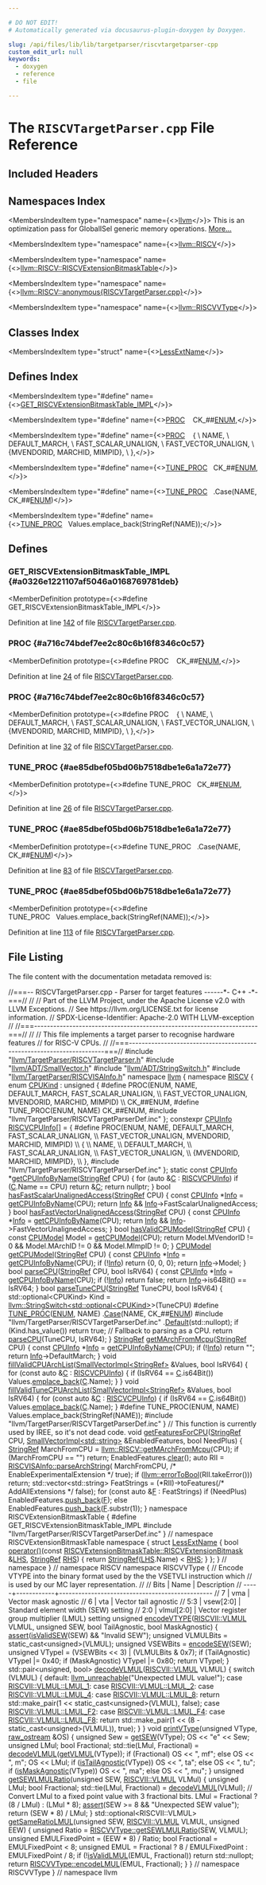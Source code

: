 ```yaml
---

# DO NOT EDIT!
# Automatically generated via docusaurus-plugin-doxygen by Doxygen.

slug: /api/files/lib/lib/targetparser/riscvtargetparser-cpp
custom_edit_url: null
keywords:
  - doxygen
  - reference
  - file

---
```





# The `RISCVTargetParser.cpp` File Reference

<DoxygenPage pluginConfig={pluginConfig}>



## Included Headers

<IncludesList>
<IncludesListItem
  filePath="llvm/TargetParser/RISCVTargetParser.h"
  permalink="/docs/api/files/include/include/llvm/include/llvm/targetparser/riscvtargetparser-h"
  isLocal="true" />
<IncludesListItem
  filePath="llvm/ADT/SmallVector.h"
  permalink="/docs/api/files/include/include/llvm/include/llvm/adt/smallvector-h"
  isLocal="true" />
<IncludesListItem
  filePath="llvm/ADT/StringSwitch.h"
  permalink="/docs/api/files/include/include/llvm/include/llvm/adt/stringswitch-h"
  isLocal="true" />
<IncludesListItem
  filePath="llvm/TargetParser/RISCVISAInfo.h"
  permalink="/docs/api/files/include/include/llvm/include/llvm/targetparser/riscvisainfo-h"
  isLocal="true" />
<IncludesListItem
  filePath="llvm/TargetParser/RISCVTargetParserDef.inc"
  permalink=""
  isLocal="true" />
</IncludesList>

## Namespaces Index

<MembersIndex>

<MembersIndexItem
  type="namespace"
  name={<><a href="/docs/api/namespaces/llvm">llvm</a></>}>
This is an optimization pass for GlobalISel generic memory operations. <a href="/docs/api/namespaces/llvm/#details">More...</a>
</MembersIndexItem>

<MembersIndexItem
  type="namespace"
  name={<><a href="/docs/api/namespaces/llvm/riscv">llvm::RISCV</a></>}>
</MembersIndexItem>

<MembersIndexItem
  type="namespace"
  name={<><a href="/docs/api/namespaces/llvm/riscv/riscvextensionbitmasktable">llvm::RISCV::RISCVExtensionBitmaskTable</a></>}>
</MembersIndexItem>

<MembersIndexItem
  type="namespace"
  name={<><a href="/docs/api/namespaces/llvm/riscv/anonymous-riscvtargetparser-cpp-">llvm::RISCV::anonymous&#123;RISCVTargetParser.cpp&#125;</a></>}>
</MembersIndexItem>

<MembersIndexItem
  type="namespace"
  name={<><a href="/docs/api/namespaces/llvm/riscvvtype">llvm::RISCVVType</a></>}>
</MembersIndexItem>

</MembersIndex>

## Classes Index

<MembersIndex>

<MembersIndexItem
  type="struct"
  name={<><a href="/docs/api/structs/llvm/riscv/anonymous-namespace-riscvtargetparser-cpp-/lessextname">LessExtName</a></>}>
</MembersIndexItem>

</MembersIndex>

## Defines Index

<MembersIndex>

<MembersIndexItem
  type="#define"
  name={<><a href="#a0326e1221107af5046a0168769781deb">GET&#95;RISCVExtensionBitmaskTable&#95;IMPL</a></>}>
</MembersIndexItem>

<MembersIndexItem
  type="#define"
  name={<><a href="#a716c74bdef7ee2c80c6b16f8346c0c57">PROC</a>&nbsp;&nbsp;&nbsp;  CK&#95;##<a href="/docs/api/files/include/include/llvm/include/llvm/frontend/include/llvm/frontend/openmp/clauset-h/#a9f45f010de76e982a57b1b875fcb44e3">ENUM</a>,</>}>
</MembersIndexItem>

<MembersIndexItem
  type="#define"
  name={<><a href="#a716c74bdef7ee2c80c6b16f8346c0c57">PROC</a>&nbsp;&nbsp;&nbsp;  &#123;                                                                            \\
      NAME,                                                                    \\
      DEFAULT&#95;MARCH,                                                           \\
      FAST&#95;SCALAR&#95;UNALIGN,                                                     \\
      FAST&#95;VECTOR&#95;UNALIGN,                                                     \\
      &#123;MVENDORID, MARCHID, MIMPID&#125;,                                            \\
  &#125;,</>}>
</MembersIndexItem>

<MembersIndexItem
  type="#define"
  name={<><a href="#ae85dbef05bd06b7518dbe1e6a1a72e77">TUNE&#95;PROC</a>&nbsp;&nbsp;&nbsp;CK&#95;##<a href="/docs/api/files/include/include/llvm/include/llvm/frontend/include/llvm/frontend/openmp/clauset-h/#a9f45f010de76e982a57b1b875fcb44e3">ENUM</a>,</>}>
</MembersIndexItem>

<MembersIndexItem
  type="#define"
  name={<><a href="#ae85dbef05bd06b7518dbe1e6a1a72e77">TUNE&#95;PROC</a>&nbsp;&nbsp;&nbsp;.Case(NAME, CK&#95;##<a href="/docs/api/files/include/include/llvm/include/llvm/frontend/include/llvm/frontend/openmp/clauset-h/#a9f45f010de76e982a57b1b875fcb44e3">ENUM</a>)</>}>
</MembersIndexItem>

<MembersIndexItem
  type="#define"
  name={<><a href="#ae85dbef05bd06b7518dbe1e6a1a72e77">TUNE&#95;PROC</a>&nbsp;&nbsp;&nbsp;Values.emplace&#95;back(StringRef(NAME));</>}>
</MembersIndexItem>

</MembersIndex>


<SectionDefinition>

## Defines

### GET&#95;RISCVExtensionBitmaskTable&#95;IMPL {#a0326e1221107af5046a0168769781deb}

<MemberDefinition
  prototype={<>#define GET&#95;RISCVExtensionBitmaskTable&#95;IMPL</>}>

Definition at line <a href="#l00142">142</a> of file <a href="/docs/api/files/lib/lib/targetparser/riscvtargetparser-cpp">RISCVTargetParser.cpp</a>.
</MemberDefinition>

### PROC {#a716c74bdef7ee2c80c6b16f8346c0c57}

<MemberDefinition
  prototype={<>#define PROC&nbsp;&nbsp;&nbsp;  CK&#95;##<a href="/docs/api/files/include/include/llvm/include/llvm/frontend/include/llvm/frontend/openmp/clauset-h/#a9f45f010de76e982a57b1b875fcb44e3">ENUM</a>,</>}>

Definition at line <a href="#l00024">24</a> of file <a href="/docs/api/files/lib/lib/targetparser/riscvtargetparser-cpp">RISCVTargetParser.cpp</a>.
</MemberDefinition>

### PROC {#a716c74bdef7ee2c80c6b16f8346c0c57}

<MemberDefinition
  prototype={<>#define PROC&nbsp;&nbsp;&nbsp;  &#123;                                                                            \\
      NAME,                                                                    \\
      DEFAULT&#95;MARCH,                                                           \\
      FAST&#95;SCALAR&#95;UNALIGN,                                                     \\
      FAST&#95;VECTOR&#95;UNALIGN,                                                     \\
      &#123;MVENDORID, MARCHID, MIMPID&#125;,                                            \\
  &#125;,</>}>

Definition at line <a href="#l00032">32</a> of file <a href="/docs/api/files/lib/lib/targetparser/riscvtargetparser-cpp">RISCVTargetParser.cpp</a>.
</MemberDefinition>

### TUNE&#95;PROC {#ae85dbef05bd06b7518dbe1e6a1a72e77}

<MemberDefinition
  prototype={<>#define TUNE&#95;PROC&nbsp;&nbsp;&nbsp;CK&#95;##<a href="/docs/api/files/include/include/llvm/include/llvm/frontend/include/llvm/frontend/openmp/clauset-h/#a9f45f010de76e982a57b1b875fcb44e3">ENUM</a>,</>}>

Definition at line <a href="#l00026">26</a> of file <a href="/docs/api/files/lib/lib/targetparser/riscvtargetparser-cpp">RISCVTargetParser.cpp</a>.
</MemberDefinition>

### TUNE&#95;PROC {#ae85dbef05bd06b7518dbe1e6a1a72e77}

<MemberDefinition
  prototype={<>#define TUNE&#95;PROC&nbsp;&nbsp;&nbsp;.Case(NAME, CK&#95;##<a href="/docs/api/files/include/include/llvm/include/llvm/frontend/include/llvm/frontend/openmp/clauset-h/#a9f45f010de76e982a57b1b875fcb44e3">ENUM</a>)</>}>

Definition at line <a href="#l00083">83</a> of file <a href="/docs/api/files/lib/lib/targetparser/riscvtargetparser-cpp">RISCVTargetParser.cpp</a>.
</MemberDefinition>

### TUNE&#95;PROC {#ae85dbef05bd06b7518dbe1e6a1a72e77}

<MemberDefinition
  prototype={<>#define TUNE&#95;PROC&nbsp;&nbsp;&nbsp;Values.emplace&#95;back(StringRef(NAME));</>}>

Definition at line <a href="#l00113">113</a> of file <a href="/docs/api/files/lib/lib/targetparser/riscvtargetparser-cpp">RISCVTargetParser.cpp</a>.
</MemberDefinition>

</SectionDefinition>

## File Listing

The file content with the documentation metadata removed is:

<ProgramListing>

<Link id="l00001" /><CodeLine lineNumber="1"><Highlight kind="comment">//===-- RISCVTargetParser.cpp - Parser for target features ------&#42;- C++ -&#42;-===//</Highlight><Highlight kind="normal"></Highlight></CodeLine>
<Link id="l00002" /><CodeLine lineNumber="2"><Highlight kind="normal"></Highlight><Highlight kind="comment">//</Highlight><Highlight kind="normal"></Highlight></CodeLine>
<Link id="l00003" /><CodeLine lineNumber="3"><Highlight kind="normal"></Highlight><Highlight kind="comment">// Part of the LLVM Project, under the Apache License v2.0 with LLVM Exceptions.</Highlight><Highlight kind="normal"></Highlight></CodeLine>
<Link id="l00004" /><CodeLine lineNumber="4"><Highlight kind="normal"></Highlight><Highlight kind="comment">// See https://llvm.org/LICENSE.txt for license information.</Highlight><Highlight kind="normal"></Highlight></CodeLine>
<Link id="l00005" /><CodeLine lineNumber="5"><Highlight kind="normal"></Highlight><Highlight kind="comment">// SPDX-License-Identifier: Apache-2.0 WITH LLVM-exception</Highlight><Highlight kind="normal"></Highlight></CodeLine>
<Link id="l00006" /><CodeLine lineNumber="6"><Highlight kind="normal"></Highlight><Highlight kind="comment">//</Highlight><Highlight kind="normal"></Highlight></CodeLine>
<Link id="l00007" /><CodeLine lineNumber="7"><Highlight kind="normal"></Highlight><Highlight kind="comment">//===----------------------------------------------------------------------===//</Highlight><Highlight kind="normal"></Highlight></CodeLine>
<Link id="l00008" /><CodeLine lineNumber="8"><Highlight kind="normal"></Highlight><Highlight kind="comment">//</Highlight><Highlight kind="normal"></Highlight></CodeLine>
<Link id="l00009" /><CodeLine lineNumber="9"><Highlight kind="normal"></Highlight><Highlight kind="comment">// This file implements a target parser to recognise hardware features</Highlight><Highlight kind="normal"></Highlight></CodeLine>
<Link id="l00010" /><CodeLine lineNumber="10"><Highlight kind="normal"></Highlight><Highlight kind="comment">// for RISC-V CPUs.</Highlight><Highlight kind="normal"></Highlight></CodeLine>
<Link id="l00011" /><CodeLine lineNumber="11"><Highlight kind="normal"></Highlight><Highlight kind="comment">//</Highlight><Highlight kind="normal"></Highlight></CodeLine>
<Link id="l00012" /><CodeLine lineNumber="12"><Highlight kind="normal"></Highlight><Highlight kind="comment">//===----------------------------------------------------------------------===//</Highlight><Highlight kind="normal"></Highlight></CodeLine>
<Link id="l00013" /><CodeLine lineNumber="13"><Highlight kind="normal"></Highlight></CodeLine>
<Link id="l00014" /><CodeLine lineNumber="14"><Highlight kind="normal"></Highlight><Highlight kind="preprocessor">#include &quot;<a href="/docs/api/files/include/include/llvm/include/llvm/targetparser/riscvtargetparser-h">llvm/TargetParser/RISCVTargetParser.h</a>&quot;</Highlight><Highlight kind="normal"></Highlight></CodeLine>
<Link id="l00015" /><CodeLine lineNumber="15"><Highlight kind="normal"></Highlight><Highlight kind="preprocessor">#include &quot;<a href="/docs/api/files/include/include/llvm/include/llvm/adt/smallvector-h">llvm/ADT/SmallVector.h</a>&quot;</Highlight><Highlight kind="normal"></Highlight></CodeLine>
<Link id="l00016" /><CodeLine lineNumber="16"><Highlight kind="normal"></Highlight><Highlight kind="preprocessor">#include &quot;<a href="/docs/api/files/include/include/llvm/include/llvm/adt/stringswitch-h">llvm/ADT/StringSwitch.h</a>&quot;</Highlight><Highlight kind="normal"></Highlight></CodeLine>
<Link id="l00017" /><CodeLine lineNumber="17"><Highlight kind="normal"></Highlight><Highlight kind="preprocessor">#include &quot;<a href="/docs/api/files/include/include/llvm/include/llvm/targetparser/riscvisainfo-h">llvm/TargetParser/RISCVISAInfo.h</a>&quot;</Highlight><Highlight kind="normal"></Highlight></CodeLine>
<Link id="l00018" /><CodeLine lineNumber="18"><Highlight kind="normal"></Highlight></CodeLine>
<Link id="l00019" /><CodeLine lineNumber="19"><Highlight kind="normal"></Highlight><Highlight kind="keyword">namespace </Highlight><Highlight kind="normal"><a href="/docs/api/namespaces/llvm">llvm</a> &#123;</Highlight></CodeLine>
<Link id="l00020" /><CodeLine lineNumber="20"><Highlight kind="normal"></Highlight><Highlight kind="keyword">namespace </Highlight><Highlight kind="normal"><a href="/docs/api/namespaces/llvm/riscv">RISCV</a> &#123;</Highlight></CodeLine>
<Link id="l00021" /><CodeLine lineNumber="21"><Highlight kind="normal"></Highlight></CodeLine>
<Link id="l00022" /><CodeLine lineNumber="22" lineLink="/docs/api/namespaces/llvm/riscv/#aaa2070c4034bc7a1f1ca0cb519379372"><Highlight kind="normal"></Highlight><Highlight kind="keyword">enum</Highlight><Highlight kind="normal"> <a href="/docs/api/namespaces/llvm/riscv/#aaa2070c4034bc7a1f1ca0cb519379372">CPUKind</a> : </Highlight><Highlight kind="keywordtype">unsigned</Highlight><Highlight kind="normal"> &#123;</Highlight></CodeLine>
<Link id="l00023" /><CodeLine lineNumber="23" lineLink="#a716c74bdef7ee2c80c6b16f8346c0c57"><Highlight kind="normal"></Highlight><Highlight kind="preprocessor">#define PROC(ENUM, NAME, DEFAULT&#95;MARCH, FAST&#95;SCALAR&#95;UNALIGN,                   \\</Highlight></CodeLine>
<Link id="l00024" /><CodeLine lineNumber="24"><Highlight kind="preprocessor">             FAST&#95;VECTOR&#95;UNALIGN, MVENDORID, MARCHID, MIMPID)                  \\</Highlight></CodeLine>
<Link id="l00025" /><CodeLine lineNumber="25"><Highlight kind="preprocessor">  CK&#95;##ENUM,</Highlight><Highlight kind="normal"></Highlight></CodeLine>
<Link id="l00026" /><CodeLine lineNumber="26" lineLink="#ae85dbef05bd06b7518dbe1e6a1a72e77"><Highlight kind="normal"></Highlight><Highlight kind="preprocessor">#define TUNE&#95;PROC(ENUM, NAME) CK&#95;##ENUM,</Highlight><Highlight kind="normal"></Highlight></CodeLine>
<Link id="l00027" /><CodeLine lineNumber="27"><Highlight kind="normal"></Highlight><Highlight kind="preprocessor">#include &quot;llvm/TargetParser/RISCVTargetParserDef.inc&quot;</Highlight><Highlight kind="normal"></Highlight></CodeLine>
<Link id="l00028" /><CodeLine lineNumber="28"><Highlight kind="normal">&#125;;</Highlight></CodeLine>
<Link id="l00029" /><CodeLine lineNumber="29"><Highlight kind="normal"></Highlight></CodeLine>
<Link id="l00030" /><CodeLine lineNumber="30" lineLink="/docs/api/namespaces/llvm/riscv/#a50ef78502df206457f77d2151fdbaa45"><Highlight kind="normal"></Highlight><Highlight kind="keyword">constexpr</Highlight><Highlight kind="normal"> <a href="/docs/api/structs/llvm/riscv/cpuinfo">CPUInfo</a> <a href="/docs/api/namespaces/llvm/riscv/#a50ef78502df206457f77d2151fdbaa45">RISCVCPUInfo</a>&#91;&#93; = &#123;</Highlight></CodeLine>
<Link id="l00031" /><CodeLine lineNumber="31"><Highlight kind="normal"></Highlight><Highlight kind="preprocessor">#define PROC(ENUM, NAME, DEFAULT&#95;MARCH, FAST&#95;SCALAR&#95;UNALIGN,                   \\</Highlight></CodeLine>
<Link id="l00032" /><CodeLine lineNumber="32"><Highlight kind="preprocessor">             FAST&#95;VECTOR&#95;UNALIGN, MVENDORID, MARCHID, MIMPID)                  \\</Highlight></CodeLine>
<Link id="l00033" /><CodeLine lineNumber="33"><Highlight kind="preprocessor">  &#123;                                                                            \\</Highlight></CodeLine>
<Link id="l00034" /><CodeLine lineNumber="34"><Highlight kind="preprocessor">      NAME,                                                                    \\</Highlight></CodeLine>
<Link id="l00035" /><CodeLine lineNumber="35"><Highlight kind="preprocessor">      DEFAULT&#95;MARCH,                                                           \\</Highlight></CodeLine>
<Link id="l00036" /><CodeLine lineNumber="36"><Highlight kind="preprocessor">      FAST&#95;SCALAR&#95;UNALIGN,                                                     \\</Highlight></CodeLine>
<Link id="l00037" /><CodeLine lineNumber="37"><Highlight kind="preprocessor">      FAST&#95;VECTOR&#95;UNALIGN,                                                     \\</Highlight></CodeLine>
<Link id="l00038" /><CodeLine lineNumber="38"><Highlight kind="preprocessor">      &#123;MVENDORID, MARCHID, MIMPID&#125;,                                            \\</Highlight></CodeLine>
<Link id="l00039" /><CodeLine lineNumber="39"><Highlight kind="preprocessor">  &#125;,</Highlight><Highlight kind="normal"></Highlight></CodeLine>
<Link id="l00040" /><CodeLine lineNumber="40"><Highlight kind="normal"></Highlight><Highlight kind="preprocessor">#include &quot;llvm/TargetParser/RISCVTargetParserDef.inc&quot;</Highlight><Highlight kind="normal"></Highlight></CodeLine>
<Link id="l00041" /><CodeLine lineNumber="41"><Highlight kind="normal">&#125;;</Highlight></CodeLine>
<Link id="l00042" /><CodeLine lineNumber="42"><Highlight kind="normal"></Highlight></CodeLine>
<Link id="l00043" /><CodeLine lineNumber="43" lineLink="/docs/api/namespaces/llvm/riscv/#a377516cfd2c096f395df9ea8d177e95a"><Highlight kind="normal"></Highlight><Highlight kind="keyword">static</Highlight><Highlight kind="normal"> </Highlight><Highlight kind="keyword">const</Highlight><Highlight kind="normal"> <a href="/docs/api/structs/llvm/riscv/cpuinfo">CPUInfo</a> &#42;<a href="/docs/api/namespaces/llvm/riscv/#a377516cfd2c096f395df9ea8d177e95a">getCPUInfoByName</a>(<a href="/docs/api/classes/llvm/stringref">StringRef</a> CPU) &#123;</Highlight></CodeLine>
<Link id="l00044" /><CodeLine lineNumber="44"><Highlight kind="normal">  </Highlight><Highlight kind="keywordflow">for</Highlight><Highlight kind="normal"> (</Highlight><Highlight kind="keyword">auto</Highlight><Highlight kind="normal"> &amp;<a href="/docs/api/namespaces/llvm/callingconv/#ac6aa1387c4375260e2468eb5a77fdb4cafd841a49aec1539bc88abc8ff9e170fb">C</a> : <a href="/docs/api/namespaces/llvm/riscv/#a50ef78502df206457f77d2151fdbaa45">RISCVCPUInfo</a>)</Highlight></CodeLine>
<Link id="l00045" /><CodeLine lineNumber="45"><Highlight kind="normal">    </Highlight><Highlight kind="keywordflow">if</Highlight><Highlight kind="normal"> (<a href="/docs/api/namespaces/llvm/callingconv/#ac6aa1387c4375260e2468eb5a77fdb4cafd841a49aec1539bc88abc8ff9e170fb">C</a>.Name == CPU)</Highlight></CodeLine>
<Link id="l00046" /><CodeLine lineNumber="46"><Highlight kind="normal">      </Highlight><Highlight kind="keywordflow">return</Highlight><Highlight kind="normal"> &amp;<a href="/docs/api/namespaces/llvm/callingconv/#ac6aa1387c4375260e2468eb5a77fdb4cafd841a49aec1539bc88abc8ff9e170fb">C</a>;</Highlight></CodeLine>
<Link id="l00047" /><CodeLine lineNumber="47"><Highlight kind="normal">  </Highlight><Highlight kind="keywordflow">return</Highlight><Highlight kind="normal"> </Highlight><Highlight kind="keyword">nullptr</Highlight><Highlight kind="normal">;</Highlight></CodeLine>
<Link id="l00048" /><CodeLine lineNumber="48"><Highlight kind="normal">&#125;</Highlight></CodeLine>
<Link id="l00049" /><CodeLine lineNumber="49"><Highlight kind="normal"></Highlight></CodeLine>
<Link id="l00050" /><CodeLine lineNumber="50" lineLink="/docs/api/namespaces/llvm/riscv/#ac36b8463f42c23ad23f192d2b010cd26"><Highlight kind="normal"></Highlight><Highlight kind="keywordtype">bool</Highlight><Highlight kind="normal"> <a href="/docs/api/namespaces/llvm/riscv/#ac36b8463f42c23ad23f192d2b010cd26">hasFastScalarUnalignedAccess</a>(<a href="/docs/api/classes/llvm/stringref">StringRef</a> CPU) &#123;</Highlight></CodeLine>
<Link id="l00051" /><CodeLine lineNumber="51"><Highlight kind="normal">  </Highlight><Highlight kind="keyword">const</Highlight><Highlight kind="normal"> <a href="/docs/api/structs/llvm/riscv/cpuinfo">CPUInfo</a> &#42;<a href="/docs/api/files/lib/lib/codegen/lib/codegen/globalisel/cseinfo-cpp/#a75f8a8519c2c9b30e7c06dc5e256fffa">Info</a> = <a href="/docs/api/namespaces/llvm/riscv/#a377516cfd2c096f395df9ea8d177e95a">getCPUInfoByName</a>(CPU);</Highlight></CodeLine>
<Link id="l00052" /><CodeLine lineNumber="52"><Highlight kind="normal">  </Highlight><Highlight kind="keywordflow">return</Highlight><Highlight kind="normal"> <a href="/docs/api/files/lib/lib/codegen/lib/codegen/globalisel/cseinfo-cpp/#a75f8a8519c2c9b30e7c06dc5e256fffa">Info</a> &amp;&amp; <a href="/docs/api/files/lib/lib/codegen/lib/codegen/globalisel/cseinfo-cpp/#a75f8a8519c2c9b30e7c06dc5e256fffa">Info</a>-&gt;FastScalarUnalignedAccess;</Highlight></CodeLine>
<Link id="l00053" /><CodeLine lineNumber="53"><Highlight kind="normal">&#125;</Highlight></CodeLine>
<Link id="l00054" /><CodeLine lineNumber="54"><Highlight kind="normal"></Highlight></CodeLine>
<Link id="l00055" /><CodeLine lineNumber="55" lineLink="/docs/api/namespaces/llvm/riscv/#a19983aded32f1173ffe828b87dce8dbb"><Highlight kind="normal"></Highlight><Highlight kind="keywordtype">bool</Highlight><Highlight kind="normal"> <a href="/docs/api/namespaces/llvm/riscv/#a19983aded32f1173ffe828b87dce8dbb">hasFastVectorUnalignedAccess</a>(<a href="/docs/api/classes/llvm/stringref">StringRef</a> CPU) &#123;</Highlight></CodeLine>
<Link id="l00056" /><CodeLine lineNumber="56"><Highlight kind="normal">  </Highlight><Highlight kind="keyword">const</Highlight><Highlight kind="normal"> <a href="/docs/api/structs/llvm/riscv/cpuinfo">CPUInfo</a> &#42;<a href="/docs/api/files/lib/lib/codegen/lib/codegen/globalisel/cseinfo-cpp/#a75f8a8519c2c9b30e7c06dc5e256fffa">Info</a> = <a href="/docs/api/namespaces/llvm/riscv/#a377516cfd2c096f395df9ea8d177e95a">getCPUInfoByName</a>(CPU);</Highlight></CodeLine>
<Link id="l00057" /><CodeLine lineNumber="57"><Highlight kind="normal">  </Highlight><Highlight kind="keywordflow">return</Highlight><Highlight kind="normal"> <a href="/docs/api/files/lib/lib/codegen/lib/codegen/globalisel/cseinfo-cpp/#a75f8a8519c2c9b30e7c06dc5e256fffa">Info</a> &amp;&amp; <a href="/docs/api/files/lib/lib/codegen/lib/codegen/globalisel/cseinfo-cpp/#a75f8a8519c2c9b30e7c06dc5e256fffa">Info</a>-&gt;FastVectorUnalignedAccess;</Highlight></CodeLine>
<Link id="l00058" /><CodeLine lineNumber="58"><Highlight kind="normal">&#125;</Highlight></CodeLine>
<Link id="l00059" /><CodeLine lineNumber="59"><Highlight kind="normal"></Highlight></CodeLine>
<Link id="l00060" /><CodeLine lineNumber="60" lineLink="/docs/api/namespaces/llvm/riscv/#ad5de7432318ffeac377e8b5f97b5a9af"><Highlight kind="normal"></Highlight><Highlight kind="keywordtype">bool</Highlight><Highlight kind="normal"> <a href="/docs/api/namespaces/llvm/riscv/#ad5de7432318ffeac377e8b5f97b5a9af">hasValidCPUModel</a>(<a href="/docs/api/classes/llvm/stringref">StringRef</a> CPU) &#123;</Highlight></CodeLine>
<Link id="l00061" /><CodeLine lineNumber="61"><Highlight kind="normal">  </Highlight><Highlight kind="keyword">const</Highlight><Highlight kind="normal"> <a href="/docs/api/structs/llvm/riscv/cpumodel">CPUModel</a> Model = <a href="/docs/api/namespaces/llvm/riscv/#a52a42ddb53fcd9e2a32f0a72e537ce25">getCPUModel</a>(CPU);</Highlight></CodeLine>
<Link id="l00062" /><CodeLine lineNumber="62"><Highlight kind="normal">  </Highlight><Highlight kind="keywordflow">return</Highlight><Highlight kind="normal"> Model.MVendorID != 0 &amp;&amp; Model.MArchID != 0 &amp;&amp; Model.MImpID != 0;</Highlight></CodeLine>
<Link id="l00063" /><CodeLine lineNumber="63"><Highlight kind="normal">&#125;</Highlight></CodeLine>
<Link id="l00064" /><CodeLine lineNumber="64"><Highlight kind="normal"></Highlight></CodeLine>
<Link id="l00065" /><CodeLine lineNumber="65" lineLink="/docs/api/namespaces/llvm/riscv/#a52a42ddb53fcd9e2a32f0a72e537ce25"><Highlight kind="normal"><a href="/docs/api/structs/llvm/riscv/cpumodel">CPUModel</a> <a href="/docs/api/namespaces/llvm/riscv/#a52a42ddb53fcd9e2a32f0a72e537ce25">getCPUModel</a>(<a href="/docs/api/classes/llvm/stringref">StringRef</a> CPU) &#123;</Highlight></CodeLine>
<Link id="l00066" /><CodeLine lineNumber="66"><Highlight kind="normal">  </Highlight><Highlight kind="keyword">const</Highlight><Highlight kind="normal"> <a href="/docs/api/structs/llvm/riscv/cpuinfo">CPUInfo</a> &#42;<a href="/docs/api/files/lib/lib/codegen/lib/codegen/globalisel/cseinfo-cpp/#a75f8a8519c2c9b30e7c06dc5e256fffa">Info</a> = <a href="/docs/api/namespaces/llvm/riscv/#a377516cfd2c096f395df9ea8d177e95a">getCPUInfoByName</a>(CPU);</Highlight></CodeLine>
<Link id="l00067" /><CodeLine lineNumber="67"><Highlight kind="normal">  </Highlight><Highlight kind="keywordflow">if</Highlight><Highlight kind="normal"> (!<a href="/docs/api/files/lib/lib/codegen/lib/codegen/globalisel/cseinfo-cpp/#a75f8a8519c2c9b30e7c06dc5e256fffa">Info</a>)</Highlight></CodeLine>
<Link id="l00068" /><CodeLine lineNumber="68"><Highlight kind="normal">    </Highlight><Highlight kind="keywordflow">return</Highlight><Highlight kind="normal"> &#123;0, 0, 0&#125;;</Highlight></CodeLine>
<Link id="l00069" /><CodeLine lineNumber="69"><Highlight kind="normal">  </Highlight><Highlight kind="keywordflow">return</Highlight><Highlight kind="normal"> <a href="/docs/api/files/lib/lib/codegen/lib/codegen/globalisel/cseinfo-cpp/#a75f8a8519c2c9b30e7c06dc5e256fffa">Info</a>-&gt;Model;</Highlight></CodeLine>
<Link id="l00070" /><CodeLine lineNumber="70"><Highlight kind="normal">&#125;</Highlight></CodeLine>
<Link id="l00071" /><CodeLine lineNumber="71"><Highlight kind="normal"></Highlight></CodeLine>
<Link id="l00072" /><CodeLine lineNumber="72" lineLink="/docs/api/namespaces/llvm/riscv/#ac2398432bd0044a48418ec288f08be08"><Highlight kind="normal"></Highlight><Highlight kind="keywordtype">bool</Highlight><Highlight kind="normal"> <a href="/docs/api/namespaces/llvm/riscv/#ac2398432bd0044a48418ec288f08be08">parseCPU</a>(<a href="/docs/api/classes/llvm/stringref">StringRef</a> CPU, </Highlight><Highlight kind="keywordtype">bool</Highlight><Highlight kind="normal"> IsRV64) &#123;</Highlight></CodeLine>
<Link id="l00073" /><CodeLine lineNumber="73"><Highlight kind="normal">  </Highlight><Highlight kind="keyword">const</Highlight><Highlight kind="normal"> <a href="/docs/api/structs/llvm/riscv/cpuinfo">CPUInfo</a> &#42;<a href="/docs/api/files/lib/lib/codegen/lib/codegen/globalisel/cseinfo-cpp/#a75f8a8519c2c9b30e7c06dc5e256fffa">Info</a> = <a href="/docs/api/namespaces/llvm/riscv/#a377516cfd2c096f395df9ea8d177e95a">getCPUInfoByName</a>(CPU);</Highlight></CodeLine>
<Link id="l00074" /><CodeLine lineNumber="74"><Highlight kind="normal"></Highlight></CodeLine>
<Link id="l00075" /><CodeLine lineNumber="75"><Highlight kind="normal">  </Highlight><Highlight kind="keywordflow">if</Highlight><Highlight kind="normal"> (!<a href="/docs/api/files/lib/lib/codegen/lib/codegen/globalisel/cseinfo-cpp/#a75f8a8519c2c9b30e7c06dc5e256fffa">Info</a>)</Highlight></CodeLine>
<Link id="l00076" /><CodeLine lineNumber="76"><Highlight kind="normal">    </Highlight><Highlight kind="keywordflow">return</Highlight><Highlight kind="normal"> </Highlight><Highlight kind="keyword">false</Highlight><Highlight kind="normal">;</Highlight></CodeLine>
<Link id="l00077" /><CodeLine lineNumber="77"><Highlight kind="normal">  </Highlight><Highlight kind="keywordflow">return</Highlight><Highlight kind="normal"> <a href="/docs/api/files/lib/lib/codegen/lib/codegen/globalisel/cseinfo-cpp/#a75f8a8519c2c9b30e7c06dc5e256fffa">Info</a>-&gt;is64Bit() == IsRV64;</Highlight></CodeLine>
<Link id="l00078" /><CodeLine lineNumber="78"><Highlight kind="normal">&#125;</Highlight></CodeLine>
<Link id="l00079" /><CodeLine lineNumber="79"><Highlight kind="normal"></Highlight></CodeLine>
<Link id="l00080" /><CodeLine lineNumber="80" lineLink="/docs/api/namespaces/llvm/riscv/#af23b1af03352d87263aad79e5700fe79"><Highlight kind="normal"></Highlight><Highlight kind="keywordtype">bool</Highlight><Highlight kind="normal"> <a href="/docs/api/namespaces/llvm/riscv/#af23b1af03352d87263aad79e5700fe79">parseTuneCPU</a>(<a href="/docs/api/classes/llvm/stringref">StringRef</a> TuneCPU, </Highlight><Highlight kind="keywordtype">bool</Highlight><Highlight kind="normal"> IsRV64) &#123;</Highlight></CodeLine>
<Link id="l00081" /><CodeLine lineNumber="81"><Highlight kind="normal">  std::optional&lt;CPUKind&gt; Kind =</Highlight></CodeLine>
<Link id="l00082" /><CodeLine lineNumber="82"><Highlight kind="normal">      <a href="/docs/api/classes/llvm/stringswitch">llvm::StringSwitch&lt;std::optional&lt;CPUKind&gt;</a>&gt;(TuneCPU)</Highlight></CodeLine>
<Link id="l00083" /><CodeLine lineNumber="83"><Highlight kind="normal">#define <a href="#ae85dbef05bd06b7518dbe1e6a1a72e77">TUNE&#95;PROC</a>(<a href="/docs/api/files/include/include/llvm/include/llvm/frontend/include/llvm/frontend/openmp/clauset-h/#a9f45f010de76e982a57b1b875fcb44e3">ENUM</a>, NAME) .<a href="/docs/api/classes/llvm/stringswitch/#a3de12858bdbbd0b3da179d508ff2be75">Case</a>(NAME, CK&#95;##<a href="/docs/api/files/include/include/llvm/include/llvm/frontend/include/llvm/frontend/openmp/clauset-h/#a9f45f010de76e982a57b1b875fcb44e3">ENUM</a>)</Highlight></CodeLine>
<Link id="l00084" /><CodeLine lineNumber="84"><Highlight kind="normal"></Highlight><Highlight kind="preprocessor">  #include &quot;llvm/TargetParser/RISCVTargetParserDef.inc&quot;</Highlight><Highlight kind="normal"></Highlight></CodeLine>
<Link id="l00085" /><CodeLine lineNumber="85"><Highlight kind="normal">      .<a href="/docs/api/classes/llvm/stringswitch/#a7f0e82e8a818ca43926fceb49be81661">Default</a>(std::nullopt);</Highlight></CodeLine>
<Link id="l00086" /><CodeLine lineNumber="86"><Highlight kind="normal"></Highlight></CodeLine>
<Link id="l00087" /><CodeLine lineNumber="87"><Highlight kind="normal">  </Highlight><Highlight kind="keywordflow">if</Highlight><Highlight kind="normal"> (Kind.has&#95;value())</Highlight></CodeLine>
<Link id="l00088" /><CodeLine lineNumber="88"><Highlight kind="normal">    </Highlight><Highlight kind="keywordflow">return</Highlight><Highlight kind="normal"> </Highlight><Highlight kind="keyword">true</Highlight><Highlight kind="normal">;</Highlight></CodeLine>
<Link id="l00089" /><CodeLine lineNumber="89"><Highlight kind="normal"></Highlight></CodeLine>
<Link id="l00090" /><CodeLine lineNumber="90"><Highlight kind="normal">  </Highlight><Highlight kind="comment">// Fallback to parsing as a CPU.</Highlight><Highlight kind="normal"></Highlight></CodeLine>
<Link id="l00091" /><CodeLine lineNumber="91"><Highlight kind="normal">  </Highlight><Highlight kind="keywordflow">return</Highlight><Highlight kind="normal"> <a href="/docs/api/namespaces/llvm/riscv/#ac2398432bd0044a48418ec288f08be08">parseCPU</a>(TuneCPU, IsRV64);</Highlight></CodeLine>
<Link id="l00092" /><CodeLine lineNumber="92"><Highlight kind="normal">&#125;</Highlight></CodeLine>
<Link id="l00093" /><CodeLine lineNumber="93"><Highlight kind="normal"></Highlight></CodeLine>
<Link id="l00094" /><CodeLine lineNumber="94" lineLink="/docs/api/namespaces/llvm/riscv/#aa1a88282ee75c6ad620fe96960537028"><Highlight kind="normal"><a href="/docs/api/classes/llvm/stringref">StringRef</a> <a href="/docs/api/namespaces/llvm/riscv/#aa1a88282ee75c6ad620fe96960537028">getMArchFromMcpu</a>(<a href="/docs/api/classes/llvm/stringref">StringRef</a> CPU) &#123;</Highlight></CodeLine>
<Link id="l00095" /><CodeLine lineNumber="95"><Highlight kind="normal">  </Highlight><Highlight kind="keyword">const</Highlight><Highlight kind="normal"> <a href="/docs/api/structs/llvm/riscv/cpuinfo">CPUInfo</a> &#42;<a href="/docs/api/files/lib/lib/codegen/lib/codegen/globalisel/cseinfo-cpp/#a75f8a8519c2c9b30e7c06dc5e256fffa">Info</a> = <a href="/docs/api/namespaces/llvm/riscv/#a377516cfd2c096f395df9ea8d177e95a">getCPUInfoByName</a>(CPU);</Highlight></CodeLine>
<Link id="l00096" /><CodeLine lineNumber="96"><Highlight kind="normal">  </Highlight><Highlight kind="keywordflow">if</Highlight><Highlight kind="normal"> (!<a href="/docs/api/files/lib/lib/codegen/lib/codegen/globalisel/cseinfo-cpp/#a75f8a8519c2c9b30e7c06dc5e256fffa">Info</a>)</Highlight></CodeLine>
<Link id="l00097" /><CodeLine lineNumber="97"><Highlight kind="normal">    </Highlight><Highlight kind="keywordflow">return</Highlight><Highlight kind="normal"> </Highlight><Highlight kind="stringliteral">&quot;&quot;</Highlight><Highlight kind="normal">;</Highlight></CodeLine>
<Link id="l00098" /><CodeLine lineNumber="98"><Highlight kind="normal">  </Highlight><Highlight kind="keywordflow">return</Highlight><Highlight kind="normal"> <a href="/docs/api/files/lib/lib/codegen/lib/codegen/globalisel/cseinfo-cpp/#a75f8a8519c2c9b30e7c06dc5e256fffa">Info</a>-&gt;DefaultMarch;</Highlight></CodeLine>
<Link id="l00099" /><CodeLine lineNumber="99"><Highlight kind="normal">&#125;</Highlight></CodeLine>
<Link id="l00100" /><CodeLine lineNumber="100"><Highlight kind="normal"></Highlight></CodeLine>
<Link id="l00101" /><CodeLine lineNumber="101" lineLink="/docs/api/namespaces/llvm/riscv/#afd8d3d290c7ac7666992f0627e1dcd54"><Highlight kind="normal"></Highlight><Highlight kind="keywordtype">void</Highlight><Highlight kind="normal"> <a href="/docs/api/namespaces/llvm/riscv/#afd8d3d290c7ac7666992f0627e1dcd54">fillValidCPUArchList</a>(<a href="/docs/api/classes/llvm/smallvectorimpl">SmallVectorImpl&lt;StringRef&gt;</a> &amp;Values, </Highlight><Highlight kind="keywordtype">bool</Highlight><Highlight kind="normal"> IsRV64) &#123;</Highlight></CodeLine>
<Link id="l00102" /><CodeLine lineNumber="102"><Highlight kind="normal">  </Highlight><Highlight kind="keywordflow">for</Highlight><Highlight kind="normal"> (</Highlight><Highlight kind="keyword">const</Highlight><Highlight kind="normal"> </Highlight><Highlight kind="keyword">auto</Highlight><Highlight kind="normal"> &amp;<a href="/docs/api/namespaces/llvm/callingconv/#ac6aa1387c4375260e2468eb5a77fdb4cafd841a49aec1539bc88abc8ff9e170fb">C</a> : <a href="/docs/api/namespaces/llvm/riscv/#a50ef78502df206457f77d2151fdbaa45">RISCVCPUInfo</a>) &#123;</Highlight></CodeLine>
<Link id="l00103" /><CodeLine lineNumber="103"><Highlight kind="normal">    </Highlight><Highlight kind="keywordflow">if</Highlight><Highlight kind="normal"> (IsRV64 == <a href="/docs/api/namespaces/llvm/callingconv/#ac6aa1387c4375260e2468eb5a77fdb4cafd841a49aec1539bc88abc8ff9e170fb">C</a>.is64Bit())</Highlight></CodeLine>
<Link id="l00104" /><CodeLine lineNumber="104"><Highlight kind="normal">      Values.<a href="/docs/api/classes/llvm/smallvectorimpl/#a396fcfee6914c76974b73c3d203da6a5">emplace&#95;back</a>(<a href="/docs/api/namespaces/llvm/callingconv/#ac6aa1387c4375260e2468eb5a77fdb4cafd841a49aec1539bc88abc8ff9e170fb">C</a>.Name);</Highlight></CodeLine>
<Link id="l00105" /><CodeLine lineNumber="105"><Highlight kind="normal">  &#125;</Highlight></CodeLine>
<Link id="l00106" /><CodeLine lineNumber="106"><Highlight kind="normal">&#125;</Highlight></CodeLine>
<Link id="l00107" /><CodeLine lineNumber="107"><Highlight kind="normal"></Highlight></CodeLine>
<Link id="l00108" /><CodeLine lineNumber="108" lineLink="/docs/api/namespaces/llvm/riscv/#a20e7f16bbf306ee55f72ae32f116fc5f"><Highlight kind="normal"></Highlight><Highlight kind="keywordtype">void</Highlight><Highlight kind="normal"> <a href="/docs/api/namespaces/llvm/riscv/#a20e7f16bbf306ee55f72ae32f116fc5f">fillValidTuneCPUArchList</a>(<a href="/docs/api/classes/llvm/smallvectorimpl">SmallVectorImpl&lt;StringRef&gt;</a> &amp;Values, </Highlight><Highlight kind="keywordtype">bool</Highlight><Highlight kind="normal"> IsRV64) &#123;</Highlight></CodeLine>
<Link id="l00109" /><CodeLine lineNumber="109"><Highlight kind="normal">  </Highlight><Highlight kind="keywordflow">for</Highlight><Highlight kind="normal"> (</Highlight><Highlight kind="keyword">const</Highlight><Highlight kind="normal"> </Highlight><Highlight kind="keyword">auto</Highlight><Highlight kind="normal"> &amp;<a href="/docs/api/namespaces/llvm/callingconv/#ac6aa1387c4375260e2468eb5a77fdb4cafd841a49aec1539bc88abc8ff9e170fb">C</a> : <a href="/docs/api/namespaces/llvm/riscv/#a50ef78502df206457f77d2151fdbaa45">RISCVCPUInfo</a>) &#123;</Highlight></CodeLine>
<Link id="l00110" /><CodeLine lineNumber="110"><Highlight kind="normal">    </Highlight><Highlight kind="keywordflow">if</Highlight><Highlight kind="normal"> (IsRV64 == <a href="/docs/api/namespaces/llvm/callingconv/#ac6aa1387c4375260e2468eb5a77fdb4cafd841a49aec1539bc88abc8ff9e170fb">C</a>.is64Bit())</Highlight></CodeLine>
<Link id="l00111" /><CodeLine lineNumber="111"><Highlight kind="normal">      Values.<a href="/docs/api/classes/llvm/smallvectorimpl/#a396fcfee6914c76974b73c3d203da6a5">emplace&#95;back</a>(<a href="/docs/api/namespaces/llvm/callingconv/#ac6aa1387c4375260e2468eb5a77fdb4cafd841a49aec1539bc88abc8ff9e170fb">C</a>.Name);</Highlight></CodeLine>
<Link id="l00112" /><CodeLine lineNumber="112"><Highlight kind="normal">  &#125;</Highlight></CodeLine>
<Link id="l00113" /><CodeLine lineNumber="113"><Highlight kind="normal"></Highlight><Highlight kind="preprocessor">#define TUNE&#95;PROC(ENUM, NAME) Values.emplace&#95;back(StringRef(NAME));</Highlight><Highlight kind="normal"></Highlight></CodeLine>
<Link id="l00114" /><CodeLine lineNumber="114"><Highlight kind="normal"></Highlight><Highlight kind="preprocessor">#include &quot;llvm/TargetParser/RISCVTargetParserDef.inc&quot;</Highlight><Highlight kind="normal"></Highlight></CodeLine>
<Link id="l00115" /><CodeLine lineNumber="115"><Highlight kind="normal">&#125;</Highlight></CodeLine>
<Link id="l00116" /><CodeLine lineNumber="116"><Highlight kind="normal"></Highlight></CodeLine>
<Link id="l00117" /><CodeLine lineNumber="117"><Highlight kind="normal"></Highlight><Highlight kind="comment">// This function is currently used by IREE, so it&#39;s not dead code.</Highlight><Highlight kind="normal"></Highlight></CodeLine>
<Link id="l00118" /><CodeLine lineNumber="118" lineLink="/docs/api/namespaces/llvm/riscv/#a1db36bbf675fb1aea08484ef62220faf"><Highlight kind="normal"></Highlight><Highlight kind="keywordtype">void</Highlight><Highlight kind="normal"> <a href="/docs/api/namespaces/llvm/riscv/#a1db36bbf675fb1aea08484ef62220faf">getFeaturesForCPU</a>(<a href="/docs/api/classes/llvm/stringref">StringRef</a> CPU,</Highlight></CodeLine>
<Link id="l00119" /><CodeLine lineNumber="119"><Highlight kind="normal">                       <a href="/docs/api/classes/llvm/smallvectorimpl">SmallVectorImpl&lt;std::string&gt;</a> &amp;EnabledFeatures,</Highlight></CodeLine>
<Link id="l00120" /><CodeLine lineNumber="120"><Highlight kind="normal">                       </Highlight><Highlight kind="keywordtype">bool</Highlight><Highlight kind="normal"> NeedPlus) &#123;</Highlight></CodeLine>
<Link id="l00121" /><CodeLine lineNumber="121"><Highlight kind="normal">  <a href="/docs/api/classes/llvm/stringref">StringRef</a> MarchFromCPU = <a href="/docs/api/namespaces/llvm/riscv/#aa1a88282ee75c6ad620fe96960537028">llvm::RISCV::getMArchFromMcpu</a>(CPU);</Highlight></CodeLine>
<Link id="l00122" /><CodeLine lineNumber="122"><Highlight kind="normal">  </Highlight><Highlight kind="keywordflow">if</Highlight><Highlight kind="normal"> (MarchFromCPU == </Highlight><Highlight kind="stringliteral">&quot;&quot;</Highlight><Highlight kind="normal">)</Highlight></CodeLine>
<Link id="l00123" /><CodeLine lineNumber="123"><Highlight kind="normal">    </Highlight><Highlight kind="keywordflow">return</Highlight><Highlight kind="normal">;</Highlight></CodeLine>
<Link id="l00124" /><CodeLine lineNumber="124"><Highlight kind="normal"></Highlight></CodeLine>
<Link id="l00125" /><CodeLine lineNumber="125"><Highlight kind="normal">  EnabledFeatures.<a href="/docs/api/classes/llvm/smallvectorimpl/#aac0ea55010b7b1a301e65a0baea057aa">clear</a>();</Highlight></CodeLine>
<Link id="l00126" /><CodeLine lineNumber="126"><Highlight kind="normal">  </Highlight><Highlight kind="keyword">auto</Highlight><Highlight kind="normal"> RII = <a href="/docs/api/classes/llvm/riscvisainfo/#aa18f12a3fd9c95854df97891e6d2c338">RISCVISAInfo::parseArchString</a>(</Highlight></CodeLine>
<Link id="l00127" /><CodeLine lineNumber="127"><Highlight kind="normal">      MarchFromCPU, </Highlight><Highlight kind="comment">/&#42; EnableExperimentalExtension &#42;/</Highlight><Highlight kind="normal"> </Highlight><Highlight kind="keyword">true</Highlight><Highlight kind="normal">);</Highlight></CodeLine>
<Link id="l00128" /><CodeLine lineNumber="128"><Highlight kind="normal"></Highlight></CodeLine>
<Link id="l00129" /><CodeLine lineNumber="129"><Highlight kind="normal">  </Highlight><Highlight kind="keywordflow">if</Highlight><Highlight kind="normal"> (<a href="/docs/api/namespaces/llvm/#a0596fb939ff753151c9c37ed2b671b4c">llvm::errorToBool</a>(RII.takeError()))</Highlight></CodeLine>
<Link id="l00130" /><CodeLine lineNumber="130"><Highlight kind="normal">    </Highlight><Highlight kind="keywordflow">return</Highlight><Highlight kind="normal">;</Highlight></CodeLine>
<Link id="l00131" /><CodeLine lineNumber="131"><Highlight kind="normal"></Highlight></CodeLine>
<Link id="l00132" /><CodeLine lineNumber="132"><Highlight kind="normal">  std::vector&lt;std::string&gt; FeatStrings =</Highlight></CodeLine>
<Link id="l00133" /><CodeLine lineNumber="133"><Highlight kind="normal">      (&#42;RII)-&gt;toFeatures(</Highlight><Highlight kind="comment">/&#42; AddAllExtensions &#42;/</Highlight><Highlight kind="normal"> </Highlight><Highlight kind="keyword">false</Highlight><Highlight kind="normal">);</Highlight></CodeLine>
<Link id="l00134" /><CodeLine lineNumber="134"><Highlight kind="normal">  </Highlight><Highlight kind="keywordflow">for</Highlight><Highlight kind="normal"> (</Highlight><Highlight kind="keyword">const</Highlight><Highlight kind="normal"> </Highlight><Highlight kind="keyword">auto</Highlight><Highlight kind="normal"> &amp;<a href="/docs/api/files/lib/lib/support/md5-cpp/#a96d73bbd7af15cb1fc38c3f4a3bd82e9">F</a> : FeatStrings)</Highlight></CodeLine>
<Link id="l00135" /><CodeLine lineNumber="135"><Highlight kind="normal">    </Highlight><Highlight kind="keywordflow">if</Highlight><Highlight kind="normal"> (NeedPlus)</Highlight></CodeLine>
<Link id="l00136" /><CodeLine lineNumber="136"><Highlight kind="normal">      EnabledFeatures.<a href="/docs/api/classes/llvm/smallvectortemplatebase/#af42bfbc067df27c19ee2fc859df58799">push&#95;back</a>(<a href="/docs/api/files/lib/lib/support/md5-cpp/#a96d73bbd7af15cb1fc38c3f4a3bd82e9">F</a>);</Highlight></CodeLine>
<Link id="l00137" /><CodeLine lineNumber="137"><Highlight kind="normal">    </Highlight><Highlight kind="keywordflow">else</Highlight><Highlight kind="normal"></Highlight></CodeLine>
<Link id="l00138" /><CodeLine lineNumber="138"><Highlight kind="normal">      EnabledFeatures.<a href="/docs/api/classes/llvm/smallvectortemplatebase/#af42bfbc067df27c19ee2fc859df58799">push&#95;back</a>(<a href="/docs/api/files/lib/lib/support/md5-cpp/#a96d73bbd7af15cb1fc38c3f4a3bd82e9">F</a>.substr(1));</Highlight></CodeLine>
<Link id="l00139" /><CodeLine lineNumber="139"><Highlight kind="normal">&#125;</Highlight></CodeLine>
<Link id="l00140" /><CodeLine lineNumber="140"><Highlight kind="normal"></Highlight></CodeLine>
<Link id="l00141" /><CodeLine lineNumber="141"><Highlight kind="normal"></Highlight><Highlight kind="keyword">namespace </Highlight><Highlight kind="normal">RISCVExtensionBitmaskTable &#123;</Highlight></CodeLine>
<Link id="l00142" /><CodeLine lineNumber="142" lineLink="#a0326e1221107af5046a0168769781deb"><Highlight kind="normal"></Highlight><Highlight kind="preprocessor">#define GET&#95;RISCVExtensionBitmaskTable&#95;IMPL</Highlight><Highlight kind="normal"></Highlight></CodeLine>
<Link id="l00143" /><CodeLine lineNumber="143"><Highlight kind="normal"></Highlight><Highlight kind="preprocessor">#include &quot;llvm/TargetParser/RISCVTargetParserDef.inc&quot;</Highlight><Highlight kind="normal"></Highlight></CodeLine>
<Link id="l00144" /><CodeLine lineNumber="144"><Highlight kind="normal"></Highlight></CodeLine>
<Link id="l00145" /><CodeLine lineNumber="145"><Highlight kind="normal">&#125; </Highlight><Highlight kind="comment">// namespace RISCVExtensionBitmaskTable</Highlight><Highlight kind="normal"></Highlight></CodeLine>
<Link id="l00146" /><CodeLine lineNumber="146"><Highlight kind="normal"></Highlight></CodeLine>
<Link id="l00147" /><CodeLine lineNumber="147" lineLink="/docs/api/namespaces/llvm/riscv/anonymous-riscvtargetparser-cpp-"><Highlight kind="normal"></Highlight><Highlight kind="keyword">namespace </Highlight><Highlight kind="normal">&#123;</Highlight></CodeLine>
<Link id="l00148" /><CodeLine lineNumber="148" lineLink="/docs/api/structs/llvm/riscv/anonymous-namespace-riscvtargetparser-cpp-/lessextname"><Highlight kind="normal"></Highlight><Highlight kind="keyword">struct </Highlight><Highlight kind="normal"><a href="/docs/api/structs/llvm/riscv/anonymous-namespace-riscvtargetparser-cpp-/lessextname">LessExtName</a> &#123;</Highlight></CodeLine>
<Link id="l00149" /><CodeLine lineNumber="149" lineLink="/docs/api/structs/llvm/riscv/anonymous-namespace-riscvtargetparser-cpp-/lessextname/#a1f9175f1a98880d84e9e2c7f4c278ad3"><Highlight kind="normal">  </Highlight><Highlight kind="keywordtype">bool</Highlight><Highlight kind="normal"> <a href="/docs/api/structs/llvm/riscv/anonymous-namespace-riscvtargetparser-cpp-/lessextname/#a1f9175f1a98880d84e9e2c7f4c278ad3">operator()</a>(</Highlight><Highlight kind="keyword">const</Highlight><Highlight kind="normal"> <a href="/docs/api/structs/llvm/riscv/riscvextensionbitmasktable/riscvextensionbitmask">RISCVExtensionBitmaskTable::RISCVExtensionBitmask</a> &amp;<a href="/docs/api/files/lib/lib/target/lib/target/x86/x86partialreduction-cpp/#a9e1483f7215664a2315c53c3558d9a8d">LHS</a>,</Highlight></CodeLine>
<Link id="l00150" /><CodeLine lineNumber="150"><Highlight kind="normal">                  <a href="/docs/api/classes/llvm/stringref">StringRef</a> <a href="/docs/api/files/lib/lib/target/lib/target/x86/x86partialreduction-cpp/#a87b8bfbbe9d8f7146d7f20a5fb42efd0">RHS</a>) &#123;</Highlight></CodeLine>
<Link id="l00151" /><CodeLine lineNumber="151"><Highlight kind="normal">    </Highlight><Highlight kind="keywordflow">return</Highlight><Highlight kind="normal"> <a href="/docs/api/classes/llvm/stringref">StringRef</a>(<a href="/docs/api/files/lib/lib/target/lib/target/x86/x86partialreduction-cpp/#a9e1483f7215664a2315c53c3558d9a8d">LHS</a>.Name) &lt; <a href="/docs/api/files/lib/lib/target/lib/target/x86/x86partialreduction-cpp/#a87b8bfbbe9d8f7146d7f20a5fb42efd0">RHS</a>;</Highlight></CodeLine>
<Link id="l00152" /><CodeLine lineNumber="152"><Highlight kind="normal">  &#125;</Highlight></CodeLine>
<Link id="l00153" /><CodeLine lineNumber="153"><Highlight kind="normal">&#125;;</Highlight></CodeLine>
<Link id="l00154" /><CodeLine lineNumber="154"><Highlight kind="normal">&#125; </Highlight><Highlight kind="comment">// namespace</Highlight><Highlight kind="normal"></Highlight></CodeLine>
<Link id="l00155" /><CodeLine lineNumber="155"><Highlight kind="normal"></Highlight></CodeLine>
<Link id="l00156" /><CodeLine lineNumber="156"><Highlight kind="normal">&#125; </Highlight><Highlight kind="comment">// namespace RISCV</Highlight><Highlight kind="normal"></Highlight></CodeLine>
<Link id="l00157" /><CodeLine lineNumber="157"><Highlight kind="normal"></Highlight></CodeLine>
<Link id="l00158" /><CodeLine lineNumber="158"><Highlight kind="normal"></Highlight><Highlight kind="keyword">namespace </Highlight><Highlight kind="normal">RISCVVType &#123;</Highlight></CodeLine>
<Link id="l00159" /><CodeLine lineNumber="159"><Highlight kind="normal"></Highlight><Highlight kind="comment">// Encode VTYPE into the binary format used by the the VSETVLI instruction which</Highlight><Highlight kind="normal"></Highlight></CodeLine>
<Link id="l00160" /><CodeLine lineNumber="160"><Highlight kind="normal"></Highlight><Highlight kind="comment">// is used by our MC layer representation.</Highlight><Highlight kind="normal"></Highlight></CodeLine>
<Link id="l00161" /><CodeLine lineNumber="161"><Highlight kind="normal"></Highlight><Highlight kind="comment">//</Highlight><Highlight kind="normal"></Highlight></CodeLine>
<Link id="l00162" /><CodeLine lineNumber="162"><Highlight kind="normal"></Highlight><Highlight kind="comment">// Bits | Name       | Description</Highlight><Highlight kind="normal"></Highlight></CodeLine>
<Link id="l00163" /><CodeLine lineNumber="163"><Highlight kind="normal"></Highlight><Highlight kind="comment">// -----+------------+------------------------------------------------</Highlight><Highlight kind="normal"></Highlight></CodeLine>
<Link id="l00164" /><CodeLine lineNumber="164"><Highlight kind="normal"></Highlight><Highlight kind="comment">// 7    | vma        | Vector mask agnostic</Highlight><Highlight kind="normal"></Highlight></CodeLine>
<Link id="l00165" /><CodeLine lineNumber="165"><Highlight kind="normal"></Highlight><Highlight kind="comment">// 6    | vta        | Vector tail agnostic</Highlight><Highlight kind="normal"></Highlight></CodeLine>
<Link id="l00166" /><CodeLine lineNumber="166"><Highlight kind="normal"></Highlight><Highlight kind="comment">// 5:3  | vsew&#91;2:0&#93;  | Standard element width (SEW) setting</Highlight><Highlight kind="normal"></Highlight></CodeLine>
<Link id="l00167" /><CodeLine lineNumber="167"><Highlight kind="normal"></Highlight><Highlight kind="comment">// 2:0  | vlmul&#91;2:0&#93; | Vector register group multiplier (LMUL) setting</Highlight><Highlight kind="normal"></Highlight></CodeLine>
<Link id="l00168" /><CodeLine lineNumber="168" lineLink="/docs/api/namespaces/llvm/riscvvtype/#ad3636219b4d0045029530c6a16c160dc"><Highlight kind="normal"></Highlight><Highlight kind="keywordtype">unsigned</Highlight><Highlight kind="normal"> <a href="/docs/api/namespaces/llvm/riscvvtype/#ad3636219b4d0045029530c6a16c160dc">encodeVTYPE</a>(<a href="/docs/api/namespaces/llvm/riscvii/#ab335a6694bd42d4d2f807ec281af1e1c">RISCVII::VLMUL</a> VLMUL, </Highlight><Highlight kind="keywordtype">unsigned</Highlight><Highlight kind="normal"> SEW, </Highlight><Highlight kind="keywordtype">bool</Highlight><Highlight kind="normal"> TailAgnostic,</Highlight></CodeLine>
<Link id="l00169" /><CodeLine lineNumber="169"><Highlight kind="normal">                     </Highlight><Highlight kind="keywordtype">bool</Highlight><Highlight kind="normal"> MaskAgnostic) &#123;</Highlight></CodeLine>
<Link id="l00170" /><CodeLine lineNumber="170"><Highlight kind="normal">  <a href="/docs/api/files/lib/lib/target/lib/target/amdgpu/silowercontrolflow-cpp/#a4868c5d81c5ccc98c47aeab6244346a0">assert</a>(<a href="/docs/api/namespaces/llvm/riscvvtype/#aa18a6c74ee58139536f65e458f1c4586">isValidSEW</a>(SEW) &amp;&amp; </Highlight><Highlight kind="stringliteral">&quot;Invalid SEW&quot;</Highlight><Highlight kind="normal">);</Highlight></CodeLine>
<Link id="l00171" /><CodeLine lineNumber="171"><Highlight kind="normal">  </Highlight><Highlight kind="keywordtype">unsigned</Highlight><Highlight kind="normal"> VLMULBits = </Highlight><Highlight kind="keyword">static&#95;cast&lt;</Highlight><Highlight kind="keywordtype">unsigned</Highlight><Highlight kind="keyword">&gt;</Highlight><Highlight kind="normal">(VLMUL);</Highlight></CodeLine>
<Link id="l00172" /><CodeLine lineNumber="172"><Highlight kind="normal">  </Highlight><Highlight kind="keywordtype">unsigned</Highlight><Highlight kind="normal"> VSEWBits = <a href="/docs/api/namespaces/llvm/riscvvtype/#a9335bf4c28fd800cc0225a1aad37ba6b">encodeSEW</a>(SEW);</Highlight></CodeLine>
<Link id="l00173" /><CodeLine lineNumber="173"><Highlight kind="normal">  </Highlight><Highlight kind="keywordtype">unsigned</Highlight><Highlight kind="normal"> VTypeI = (VSEWBits &lt;&lt; 3) | (VLMULBits &amp; 0x7);</Highlight></CodeLine>
<Link id="l00174" /><CodeLine lineNumber="174"><Highlight kind="normal">  </Highlight><Highlight kind="keywordflow">if</Highlight><Highlight kind="normal"> (TailAgnostic)</Highlight></CodeLine>
<Link id="l00175" /><CodeLine lineNumber="175"><Highlight kind="normal">    VTypeI |= 0x40;</Highlight></CodeLine>
<Link id="l00176" /><CodeLine lineNumber="176"><Highlight kind="normal">  </Highlight><Highlight kind="keywordflow">if</Highlight><Highlight kind="normal"> (MaskAgnostic)</Highlight></CodeLine>
<Link id="l00177" /><CodeLine lineNumber="177"><Highlight kind="normal">    VTypeI |= 0x80;</Highlight></CodeLine>
<Link id="l00178" /><CodeLine lineNumber="178"><Highlight kind="normal"></Highlight></CodeLine>
<Link id="l00179" /><CodeLine lineNumber="179"><Highlight kind="normal">  </Highlight><Highlight kind="keywordflow">return</Highlight><Highlight kind="normal"> VTypeI;</Highlight></CodeLine>
<Link id="l00180" /><CodeLine lineNumber="180"><Highlight kind="normal">&#125;</Highlight></CodeLine>
<Link id="l00181" /><CodeLine lineNumber="181"><Highlight kind="normal"></Highlight></CodeLine>
<Link id="l00182" /><CodeLine lineNumber="182" lineLink="/docs/api/namespaces/llvm/riscvvtype/#a5144889af710ec49f5eeff7be79e671d"><Highlight kind="normal">std::pair&lt;unsigned, bool&gt; <a href="/docs/api/namespaces/llvm/riscvvtype/#a5144889af710ec49f5eeff7be79e671d">decodeVLMUL</a>(<a href="/docs/api/namespaces/llvm/riscvii/#ab335a6694bd42d4d2f807ec281af1e1c">RISCVII::VLMUL</a> VLMUL) &#123;</Highlight></CodeLine>
<Link id="l00183" /><CodeLine lineNumber="183"><Highlight kind="normal">  </Highlight><Highlight kind="keywordflow">switch</Highlight><Highlight kind="normal"> (VLMUL) &#123;</Highlight></CodeLine>
<Link id="l00184" /><CodeLine lineNumber="184"><Highlight kind="normal">  </Highlight><Highlight kind="keywordflow">default</Highlight><Highlight kind="normal">:</Highlight></CodeLine>
<Link id="l00185" /><CodeLine lineNumber="185"><Highlight kind="normal">    <a href="/docs/api/files/include/include/llvm/include/llvm/support/errorhandling-h/#ace243f5c25697a1107cce46626b3dc94">llvm&#95;unreachable</a>(</Highlight><Highlight kind="stringliteral">&quot;Unexpected LMUL value!&quot;</Highlight><Highlight kind="normal">);</Highlight></CodeLine>
<Link id="l00186" /><CodeLine lineNumber="186"><Highlight kind="normal">  </Highlight><Highlight kind="keywordflow">case</Highlight><Highlight kind="normal"> <a href="/docs/api/namespaces/llvm/riscvii/#ab335a6694bd42d4d2f807ec281af1e1ca1fc4732c22ad534f1cec77512aa4c451">RISCVII::VLMUL::LMUL&#95;1</a>:</Highlight></CodeLine>
<Link id="l00187" /><CodeLine lineNumber="187"><Highlight kind="normal">  </Highlight><Highlight kind="keywordflow">case</Highlight><Highlight kind="normal"> <a href="/docs/api/namespaces/llvm/riscvii/#ab335a6694bd42d4d2f807ec281af1e1cafc3cf026a9a458e993d77f9d723cffe7">RISCVII::VLMUL::LMUL&#95;2</a>:</Highlight></CodeLine>
<Link id="l00188" /><CodeLine lineNumber="188"><Highlight kind="normal">  </Highlight><Highlight kind="keywordflow">case</Highlight><Highlight kind="normal"> <a href="/docs/api/namespaces/llvm/riscvii/#ab335a6694bd42d4d2f807ec281af1e1ca81b84a0b11f1c29695dbf7765f8ceaa7">RISCVII::VLMUL::LMUL&#95;4</a>:</Highlight></CodeLine>
<Link id="l00189" /><CodeLine lineNumber="189"><Highlight kind="normal">  </Highlight><Highlight kind="keywordflow">case</Highlight><Highlight kind="normal"> <a href="/docs/api/namespaces/llvm/riscvii/#ab335a6694bd42d4d2f807ec281af1e1cae7fe853f54d8e8aaf63568ed61da11e0">RISCVII::VLMUL::LMUL&#95;8</a>:</Highlight></CodeLine>
<Link id="l00190" /><CodeLine lineNumber="190"><Highlight kind="normal">    </Highlight><Highlight kind="keywordflow">return</Highlight><Highlight kind="normal"> std::make&#95;pair(1 &lt;&lt; </Highlight><Highlight kind="keyword">static&#95;cast&lt;</Highlight><Highlight kind="keywordtype">unsigned</Highlight><Highlight kind="keyword">&gt;</Highlight><Highlight kind="normal">(VLMUL), </Highlight><Highlight kind="keyword">false</Highlight><Highlight kind="normal">);</Highlight></CodeLine>
<Link id="l00191" /><CodeLine lineNumber="191"><Highlight kind="normal">  </Highlight><Highlight kind="keywordflow">case</Highlight><Highlight kind="normal"> <a href="/docs/api/namespaces/llvm/riscvii/#ab335a6694bd42d4d2f807ec281af1e1caf5395daef0a34ae8d78919a587eee448">RISCVII::VLMUL::LMUL&#95;F2</a>:</Highlight></CodeLine>
<Link id="l00192" /><CodeLine lineNumber="192"><Highlight kind="normal">  </Highlight><Highlight kind="keywordflow">case</Highlight><Highlight kind="normal"> <a href="/docs/api/namespaces/llvm/riscvii/#ab335a6694bd42d4d2f807ec281af1e1caea5ed9248acd465f986c64e15db529e5">RISCVII::VLMUL::LMUL&#95;F4</a>:</Highlight></CodeLine>
<Link id="l00193" /><CodeLine lineNumber="193"><Highlight kind="normal">  </Highlight><Highlight kind="keywordflow">case</Highlight><Highlight kind="normal"> <a href="/docs/api/namespaces/llvm/riscvii/#ab335a6694bd42d4d2f807ec281af1e1ca61d90764106d2ac6346f4bc1ae1bd3fd">RISCVII::VLMUL::LMUL&#95;F8</a>:</Highlight></CodeLine>
<Link id="l00194" /><CodeLine lineNumber="194"><Highlight kind="normal">    </Highlight><Highlight kind="keywordflow">return</Highlight><Highlight kind="normal"> std::make&#95;pair(1 &lt;&lt; (8 - </Highlight><Highlight kind="keyword">static&#95;cast&lt;</Highlight><Highlight kind="keywordtype">unsigned</Highlight><Highlight kind="keyword">&gt;</Highlight><Highlight kind="normal">(VLMUL)), </Highlight><Highlight kind="keyword">true</Highlight><Highlight kind="normal">);</Highlight></CodeLine>
<Link id="l00195" /><CodeLine lineNumber="195"><Highlight kind="normal">  &#125;</Highlight></CodeLine>
<Link id="l00196" /><CodeLine lineNumber="196"><Highlight kind="normal">&#125;</Highlight></CodeLine>
<Link id="l00197" /><CodeLine lineNumber="197"><Highlight kind="normal"></Highlight></CodeLine>
<Link id="l00198" /><CodeLine lineNumber="198" lineLink="/docs/api/namespaces/llvm/riscvvtype/#acab957b7266a5cb7bb0a69c3d1277397"><Highlight kind="normal"></Highlight><Highlight kind="keywordtype">void</Highlight><Highlight kind="normal"> <a href="/docs/api/namespaces/llvm/riscvvtype/#acab957b7266a5cb7bb0a69c3d1277397">printVType</a>(</Highlight><Highlight kind="keywordtype">unsigned</Highlight><Highlight kind="normal"> VType, <a href="/docs/api/classes/llvm/raw-ostream">raw&#95;ostream</a> &amp;OS) &#123;</Highlight></CodeLine>
<Link id="l00199" /><CodeLine lineNumber="199"><Highlight kind="normal">  </Highlight><Highlight kind="keywordtype">unsigned</Highlight><Highlight kind="normal"> Sew = <a href="/docs/api/namespaces/llvm/riscvvtype/#af5af8d664535a4bfbb71f0243ed9ae3a">getSEW</a>(VType);</Highlight></CodeLine>
<Link id="l00200" /><CodeLine lineNumber="200"><Highlight kind="normal">  OS &lt;&lt; </Highlight><Highlight kind="stringliteral">&quot;e&quot;</Highlight><Highlight kind="normal"> &lt;&lt; Sew;</Highlight></CodeLine>
<Link id="l00201" /><CodeLine lineNumber="201"><Highlight kind="normal"></Highlight></CodeLine>
<Link id="l00202" /><CodeLine lineNumber="202"><Highlight kind="normal">  </Highlight><Highlight kind="keywordtype">unsigned</Highlight><Highlight kind="normal"> LMul;</Highlight></CodeLine>
<Link id="l00203" /><CodeLine lineNumber="203"><Highlight kind="normal">  </Highlight><Highlight kind="keywordtype">bool</Highlight><Highlight kind="normal"> Fractional;</Highlight></CodeLine>
<Link id="l00204" /><CodeLine lineNumber="204"><Highlight kind="normal">  std::tie(LMul, Fractional) = <a href="/docs/api/namespaces/llvm/riscvvtype/#a5144889af710ec49f5eeff7be79e671d">decodeVLMUL</a>(<a href="/docs/api/namespaces/llvm/riscvvtype/#a12465125c9315bf864c53298cccde08a">getVLMUL</a>(VType));</Highlight></CodeLine>
<Link id="l00205" /><CodeLine lineNumber="205"><Highlight kind="normal"></Highlight></CodeLine>
<Link id="l00206" /><CodeLine lineNumber="206"><Highlight kind="normal">  </Highlight><Highlight kind="keywordflow">if</Highlight><Highlight kind="normal"> (Fractional)</Highlight></CodeLine>
<Link id="l00207" /><CodeLine lineNumber="207"><Highlight kind="normal">    OS &lt;&lt; </Highlight><Highlight kind="stringliteral">&quot;, mf&quot;</Highlight><Highlight kind="normal">;</Highlight></CodeLine>
<Link id="l00208" /><CodeLine lineNumber="208"><Highlight kind="normal">  </Highlight><Highlight kind="keywordflow">else</Highlight><Highlight kind="normal"></Highlight></CodeLine>
<Link id="l00209" /><CodeLine lineNumber="209"><Highlight kind="normal">    OS &lt;&lt; </Highlight><Highlight kind="stringliteral">&quot;, m&quot;</Highlight><Highlight kind="normal">;</Highlight></CodeLine>
<Link id="l00210" /><CodeLine lineNumber="210"><Highlight kind="normal">  OS &lt;&lt; LMul;</Highlight></CodeLine>
<Link id="l00211" /><CodeLine lineNumber="211"><Highlight kind="normal"></Highlight></CodeLine>
<Link id="l00212" /><CodeLine lineNumber="212"><Highlight kind="normal">  </Highlight><Highlight kind="keywordflow">if</Highlight><Highlight kind="normal"> (<a href="/docs/api/namespaces/llvm/riscvvtype/#a08cfea4b8c9e0a6118dc031cafeb0773">isTailAgnostic</a>(VType))</Highlight></CodeLine>
<Link id="l00213" /><CodeLine lineNumber="213"><Highlight kind="normal">    OS &lt;&lt; </Highlight><Highlight kind="stringliteral">&quot;, ta&quot;</Highlight><Highlight kind="normal">;</Highlight></CodeLine>
<Link id="l00214" /><CodeLine lineNumber="214"><Highlight kind="normal">  </Highlight><Highlight kind="keywordflow">else</Highlight><Highlight kind="normal"></Highlight></CodeLine>
<Link id="l00215" /><CodeLine lineNumber="215"><Highlight kind="normal">    OS &lt;&lt; </Highlight><Highlight kind="stringliteral">&quot;, tu&quot;</Highlight><Highlight kind="normal">;</Highlight></CodeLine>
<Link id="l00216" /><CodeLine lineNumber="216"><Highlight kind="normal"></Highlight></CodeLine>
<Link id="l00217" /><CodeLine lineNumber="217"><Highlight kind="normal">  </Highlight><Highlight kind="keywordflow">if</Highlight><Highlight kind="normal"> (<a href="/docs/api/namespaces/llvm/riscvvtype/#a7dc0d6840d44bc9348088a786932fc68">isMaskAgnostic</a>(VType))</Highlight></CodeLine>
<Link id="l00218" /><CodeLine lineNumber="218"><Highlight kind="normal">    OS &lt;&lt; </Highlight><Highlight kind="stringliteral">&quot;, ma&quot;</Highlight><Highlight kind="normal">;</Highlight></CodeLine>
<Link id="l00219" /><CodeLine lineNumber="219"><Highlight kind="normal">  </Highlight><Highlight kind="keywordflow">else</Highlight><Highlight kind="normal"></Highlight></CodeLine>
<Link id="l00220" /><CodeLine lineNumber="220"><Highlight kind="normal">    OS &lt;&lt; </Highlight><Highlight kind="stringliteral">&quot;, mu&quot;</Highlight><Highlight kind="normal">;</Highlight></CodeLine>
<Link id="l00221" /><CodeLine lineNumber="221"><Highlight kind="normal">&#125;</Highlight></CodeLine>
<Link id="l00222" /><CodeLine lineNumber="222"><Highlight kind="normal"></Highlight></CodeLine>
<Link id="l00223" /><CodeLine lineNumber="223" lineLink="/docs/api/namespaces/llvm/riscvvtype/#a51c33217fc9f7cae7a19701e421dc70f"><Highlight kind="normal"></Highlight><Highlight kind="keywordtype">unsigned</Highlight><Highlight kind="normal"> <a href="/docs/api/namespaces/llvm/riscvvtype/#a51c33217fc9f7cae7a19701e421dc70f">getSEWLMULRatio</a>(</Highlight><Highlight kind="keywordtype">unsigned</Highlight><Highlight kind="normal"> SEW, <a href="/docs/api/namespaces/llvm/riscvii/#ab335a6694bd42d4d2f807ec281af1e1c">RISCVII::VLMUL</a> VLMul) &#123;</Highlight></CodeLine>
<Link id="l00224" /><CodeLine lineNumber="224"><Highlight kind="normal">  </Highlight><Highlight kind="keywordtype">unsigned</Highlight><Highlight kind="normal"> LMul;</Highlight></CodeLine>
<Link id="l00225" /><CodeLine lineNumber="225"><Highlight kind="normal">  </Highlight><Highlight kind="keywordtype">bool</Highlight><Highlight kind="normal"> Fractional;</Highlight></CodeLine>
<Link id="l00226" /><CodeLine lineNumber="226"><Highlight kind="normal">  std::tie(LMul, Fractional) = <a href="/docs/api/namespaces/llvm/riscvvtype/#a5144889af710ec49f5eeff7be79e671d">decodeVLMUL</a>(VLMul);</Highlight></CodeLine>
<Link id="l00227" /><CodeLine lineNumber="227"><Highlight kind="normal"></Highlight></CodeLine>
<Link id="l00228" /><CodeLine lineNumber="228"><Highlight kind="normal">  </Highlight><Highlight kind="comment">// Convert LMul to a fixed point value with 3 fractional bits.</Highlight><Highlight kind="normal"></Highlight></CodeLine>
<Link id="l00229" /><CodeLine lineNumber="229"><Highlight kind="normal">  LMul = Fractional ? (8 / LMul) : (LMul &#42; 8);</Highlight></CodeLine>
<Link id="l00230" /><CodeLine lineNumber="230"><Highlight kind="normal"></Highlight></CodeLine>
<Link id="l00231" /><CodeLine lineNumber="231"><Highlight kind="normal">  <a href="/docs/api/files/lib/lib/target/lib/target/amdgpu/silowercontrolflow-cpp/#a4868c5d81c5ccc98c47aeab6244346a0">assert</a>(SEW &gt;= 8 &amp;&amp; </Highlight><Highlight kind="stringliteral">&quot;Unexpected SEW value&quot;</Highlight><Highlight kind="normal">);</Highlight></CodeLine>
<Link id="l00232" /><CodeLine lineNumber="232"><Highlight kind="normal">  </Highlight><Highlight kind="keywordflow">return</Highlight><Highlight kind="normal"> (SEW &#42; 8) / LMul;</Highlight></CodeLine>
<Link id="l00233" /><CodeLine lineNumber="233"><Highlight kind="normal">&#125;</Highlight></CodeLine>
<Link id="l00234" /><CodeLine lineNumber="234"><Highlight kind="normal"></Highlight></CodeLine>
<Link id="l00235" /><CodeLine lineNumber="235"><Highlight kind="normal">std::optional&lt;RISCVII::VLMUL&gt;</Highlight></CodeLine>
<Link id="l00236" /><CodeLine lineNumber="236" lineLink="/docs/api/namespaces/llvm/riscvvtype/#af8d57c058770de811ad0fafc3a8b1ce4"><Highlight kind="normal"><a href="/docs/api/namespaces/llvm/riscvvtype/#af8d57c058770de811ad0fafc3a8b1ce4">getSameRatioLMUL</a>(</Highlight><Highlight kind="keywordtype">unsigned</Highlight><Highlight kind="normal"> SEW, <a href="/docs/api/namespaces/llvm/riscvii/#ab335a6694bd42d4d2f807ec281af1e1c">RISCVII::VLMUL</a> VLMUL, </Highlight><Highlight kind="keywordtype">unsigned</Highlight><Highlight kind="normal"> EEW) &#123;</Highlight></CodeLine>
<Link id="l00237" /><CodeLine lineNumber="237"><Highlight kind="normal">  </Highlight><Highlight kind="keywordtype">unsigned</Highlight><Highlight kind="normal"> Ratio = <a href="/docs/api/namespaces/llvm/riscvvtype/#a51c33217fc9f7cae7a19701e421dc70f">RISCVVType::getSEWLMULRatio</a>(SEW, VLMUL);</Highlight></CodeLine>
<Link id="l00238" /><CodeLine lineNumber="238"><Highlight kind="normal">  </Highlight><Highlight kind="keywordtype">unsigned</Highlight><Highlight kind="normal"> EMULFixedPoint = (EEW &#42; 8) / Ratio;</Highlight></CodeLine>
<Link id="l00239" /><CodeLine lineNumber="239"><Highlight kind="normal">  </Highlight><Highlight kind="keywordtype">bool</Highlight><Highlight kind="normal"> Fractional = EMULFixedPoint &lt; 8;</Highlight></CodeLine>
<Link id="l00240" /><CodeLine lineNumber="240"><Highlight kind="normal">  </Highlight><Highlight kind="keywordtype">unsigned</Highlight><Highlight kind="normal"> EMUL = Fractional ? 8 / EMULFixedPoint : EMULFixedPoint / 8;</Highlight></CodeLine>
<Link id="l00241" /><CodeLine lineNumber="241"><Highlight kind="normal">  </Highlight><Highlight kind="keywordflow">if</Highlight><Highlight kind="normal"> (!<a href="/docs/api/namespaces/llvm/riscvvtype/#a657b16aac49c151c563e6f5785811803">isValidLMUL</a>(EMUL, Fractional))</Highlight></CodeLine>
<Link id="l00242" /><CodeLine lineNumber="242"><Highlight kind="normal">    </Highlight><Highlight kind="keywordflow">return</Highlight><Highlight kind="normal"> std::nullopt;</Highlight></CodeLine>
<Link id="l00243" /><CodeLine lineNumber="243"><Highlight kind="normal">  </Highlight><Highlight kind="keywordflow">return</Highlight><Highlight kind="normal"> <a href="/docs/api/namespaces/llvm/riscvvtype/#a7b192af1b1d40bfec9bec062af85ed5b">RISCVVType::encodeLMUL</a>(EMUL, Fractional);</Highlight></CodeLine>
<Link id="l00244" /><CodeLine lineNumber="244"><Highlight kind="normal">&#125;</Highlight></CodeLine>
<Link id="l00245" /><CodeLine lineNumber="245"><Highlight kind="normal"></Highlight></CodeLine>
<Link id="l00246" /><CodeLine lineNumber="246"><Highlight kind="normal">&#125; </Highlight><Highlight kind="comment">// namespace RISCVVType</Highlight><Highlight kind="normal"></Highlight></CodeLine>
<Link id="l00247" /><CodeLine lineNumber="247"><Highlight kind="normal"></Highlight></CodeLine>
<Link id="l00248" /><CodeLine lineNumber="248"><Highlight kind="normal">&#125; </Highlight><Highlight kind="comment">// namespace llvm</Highlight><Highlight kind="normal"></Highlight></CodeLine>

</ProgramListing>

</DoxygenPage>
